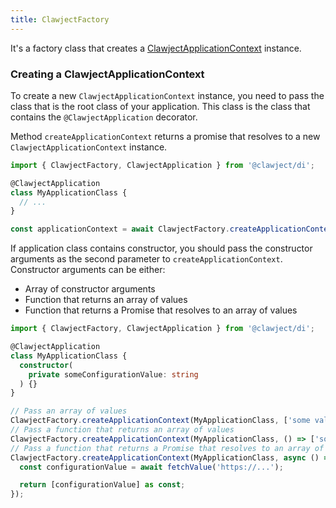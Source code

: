 ```yaml
---
title: ClawjectFactory
---
```


It's a factory class that creates a [ClawjectApplicationContext](/docs/overview/clawject-application-context.mdx) instance.

### Creating a ClawjectApplicationContext

To create a new `ClawjectApplicationContext` instance, you need to pass the class that is the root class of your application.
This class is the class that contains the `@ClawjectApplication` decorator.

Method `createApplicationContext` returns a promise that resolves to a new `ClawjectApplicationContext` instance.

```typescript
import { ClawjectFactory, ClawjectApplication } from '@clawject/di';

@ClawjectApplication
class MyApplicationClass {
  // ...
}

const applicationContext = await ClawjectFactory.createApplicationContext(MyApplicationClass);
```

If application class contains constructor, you should pass the constructor arguments as the second parameter to `createApplicationContext`.
Constructor arguments can be either:
- Array of constructor arguments
- Function that returns an array of values
- Function that returns a Promise that resolves to an array of values

```typescript
import { ClawjectFactory, ClawjectApplication } from '@clawject/di';

@ClawjectApplication
class MyApplicationClass {
  constructor(
    private someConfigurationValue: string
  ) {}
}

// Pass an array of values
ClawjectFactory.createApplicationContext(MyApplicationClass, ['some value']);
// Pass a function that returns an array of values
ClawjectFactory.createApplicationContext(MyApplicationClass, () => ['some value'] as const);
// Pass a function that returns a Promise that resolves to an array of values
ClawjectFactory.createApplicationContext(MyApplicationClass, async () => {
  const configurationValue = await fetchValue('https://...');

  return [configurationValue] as const;
});
```




